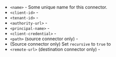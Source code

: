 - `<name>` - Some unique name for this connector.
- `<client-id>` -
- `<tenant-id>` -
- `<authority-url>` -
- `<principal-name>` -
- `<client-credential>` -
- `<path>` (source connector only) -
- (Source connector only) Set `recursive` to `true` to 
- `<remote-url>` (destination connector only) -